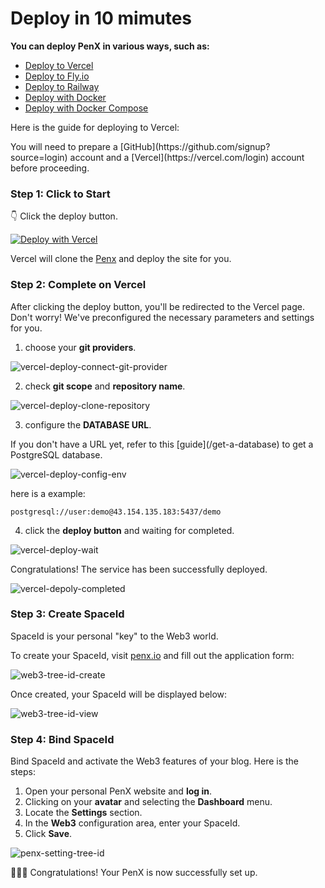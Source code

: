 
# Deploy in 10 mimutes

**You can deploy PenX in various ways, such as:**

- [Deploy to Vercel](/deployment/vercel)
- [Deploy to Fly.io](deployment/flyio)
- [Deploy to Railway](deployment/railway)
- [Deploy with Docker ](/deployment/docker)
- [Deploy with Docker Compose](/deployment/docker-compose)

Here is the guide for deploying to Vercel:

<Callout type="info">
  You will need to prepare a [GitHub](https://github.com/signup?source=login) account and a [Vercel](https://vercel.com/login) account before proceeding.
</Callout>

<Steps>

### Step 1: Click to Start

👇 Click the deploy button.

[![Deploy with Vercel](https://vercel.com/button)](https://vercel.com/new/clone?repository-url=https%3A%2F%2Fgithub.com%2Fpenx-lab%2Fpenx&env=DATABASE_URL&envDescription=Your+Personal+Database+Url&envLink=https%3A%2F%2Fdocs.penx.io%2Fguides%2Fenvironment-variables%23database_url&project-name=my-penx-blog&repository-name=my-penx-blog&fork=true)

Vercel will clone the [Penx]('https://github.com/penx-lab/penx') and deploy the site for you.

### Step 2: Complete on Vercel

After clicking the deploy button, you'll be redirected to the Vercel page. Don't worry! We've preconfigured the necessary parameters and settings for you.

1. choose your **git providers**.

![vercel-deploy-connect-git-provider](/images/screenshot/vercel-deploy-connect-git-provider.png)

2. check **git scope** and **repository name**.

![vercel-deploy-clone-repository](/images/screenshot/vercel-deploy-clone-repository.png)

3. configure the **DATABASE URL**.

<Callout type="info">
  If you don't have a URL yet, refer to this [guide](/get-a-database) to get a
  PostgreSQL database.
</Callout>

![vercel-deploy-config-env](/images/screenshot/vercel-deploy-config-env.png)

here is a example:

```text
postgresql://user:demo@43.154.135.183:5437/demo
```

4. click the **deploy button** and waiting for completed.

![vercel-deploy-wait](/images/screenshot/vercel-deploy-wait.png)

Congratulations! The service has been successfully deployed.

![vercel-depoly-completed](/images/screenshot/vercel-depoly-completed.png)

### Step 3: Create SpaceId

<Callout type="info">SpaceId is your personal "key" to the Web3 world.</Callout>

To create your SpaceId, visit [penx.io](https://www.penx.io/create-space) and fill out the application form:

![web3-tree-id-create](/images/screenshot/web3-tree-id-create.png)

Once created, your SpaceId will be displayed below:

![web3-tree-id-view](/images/screenshot/web3-tree-id-view.png)

### Step 4: Bind SpaceId

Bind SpaceId and activate the Web3 features of your blog. Here is the steps:

1. Open your personal PenX website and **log in**.
2. Clicking on your **avatar** and selecting the **Dashboard** menu.
3. Locate the **Settings** section.
4. In the **Web3** configuration area, enter your SpaceId.
5. Click **Save**.

![penx-setting-tree-id](/images/screenshot/penx-setting-tree-id.png)

</Steps>

🎉🎉🎉 Congratulations! Your PenX is now successfully set up.
